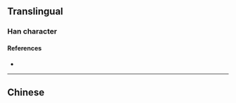 {{character info/new}}
==Translingual==

===Han character===
{{Han char|rn=71|rad=无|as=09|sn=13|four=|canj=BBMVU|ids=⿰咼旡}}

====References====
* {{Han ref|kx=0485.350|dkj=13730|dj=0848.120|hdz=21148.070|uh=65E4|ud=26084}}

----

==Chinese==
{{zh-see|禍|v}}